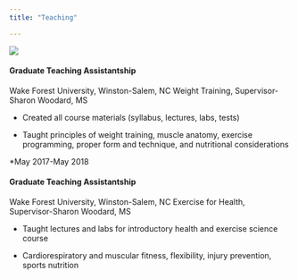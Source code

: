 ```yaml
---
title: "Teaching"

---
```



![](https://media.giphy.com/media/kvcqO3ojVie2I/giphy.gif)

#### **Graduate Teaching Assistantship**
Wake Forest University, Winston-Salem, NC
Weight Training, Supervisor-Sharon Woodard, MS

* Created all course materials (syllabus, lectures, labs, tests)

* Taught principles of weight training, muscle anatomy, exercise programming, proper form and technique, and nutritional considerations

*May 2017-May 2018

#### **Graduate Teaching Assistantship**
Wake Forest University, Winston-Salem, NC
Exercise for Health, Supervisor-Sharon Woodard, MS

* Taught lectures and labs for introductory health and exercise science course

* Cardiorespiratory and muscular fitness, flexibility, injury prevention, sports nutrition